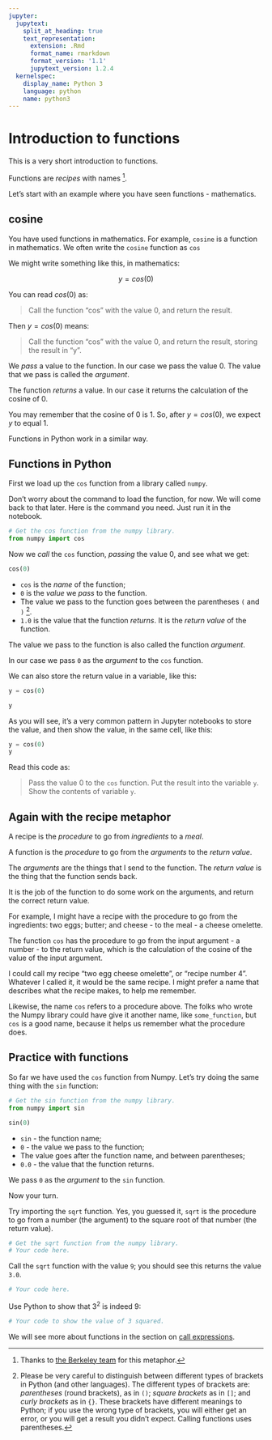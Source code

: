 ```yaml
---
jupyter:
  jupytext:
    split_at_heading: true
    text_representation:
      extension: .Rmd
      format_name: rmarkdown
      format_version: '1.1'
      jupytext_version: 1.2.4
  kernelspec:
    display_name: Python 3
    language: python
    name: python3
---
```


# Introduction to functions

This is a very short introduction to functions.

Functions are *recipes* with names [^berkeley-thanks].

[^berkeley-thanks]: Thanks to [the Berkeley
  team](https://www.inferentialthinking.com/chapters/08/Functions_and_Tables)
  for this metaphor.

Let's start with an example where you have seen functions - mathematics.

## cosine

You have used functions in mathematics.  For example, `cosine` is a function in
mathematics.  We often write the `cosine` function as `cos`

We might write something like this, in mathematics:

$$
y = cos(0)
$$

You can read $cos(0)$ as:

> Call the function "cos" with the value 0, and return the result.

Then $y = cos(0)$ means:

> Call the function "cos" with the value 0, and return the result, storing the
> result in "y".

We *pass* a value to the function.  In our case we pass the value $0$.  The
value that we pass is called the *argument*.

The function *returns* a value.  In our case it returns the calculation of the
cosine of $0$.

You may remember that the cosine of 0 is 1.  So, after $y = cos(0)$, we expect
$y$ to equal 1.

Functions in Python work in a similar way.

## Functions in Python

First we load up the `cos` function from a library called `numpy`.

Don't worry about the command to load the function, for now.  We will come back
to that later.  Here is the command you need. Just run it in the notebook.

```python
# Get the cos function from the numpy library.
from numpy import cos
```

Now we *call* the `cos` function, *passing* the value 0, and see what we get:

```python
cos(0)
```

* `cos` is the *name* of the function;
* `0` is the *value* we *pass* to the function.
* The value we pass to the function goes between the parentheses `(` and `)`
  [^brackets].
* `1.0` is the value that the function *returns*.  It is the *return value* of
  the function.

[^brackets]: Please be very careful to distinguish between different types of
  brackets in Python (and other languages).  The different types of brackets
  are: *parentheses* (round brackets), as in `()`; *square brackets* as in
  `[]`; and *curly brackets* as in `{}`.  These brackets have different
  meanings to Python; if you use the wrong type of brackets, you will either
  get an error, or you will get a result you didn't expect.  Calling functions
  uses parentheses.

The value we pass to the function is also called the function *argument*.

In our case we pass `0` as the *argument* to the `cos` function.

We can also store the return value in a variable, like this:

```python
y = cos(0)
```

```python
y
```

As you will see, it's a very common pattern in Jupyter notebooks to store the
value, and then show the value, in the same cell, like this:

```python
y = cos(0)
y
```

Read this code as:

> Pass the value 0 to the `cos` function.  Put the result into the variable
> `y`. Show the contents of variable `y`.

## Again with the recipe metaphor

A recipe is the *procedure* to go from *ingredients* to a *meal*.

A function is the *procedure* to go from the *arguments* to the *return value*.

The *arguments* are the things that I send to the function.  The *return value*
is the thing that the function sends back.

It is the job of the function to do some work on the arguments, and return the
correct return value.

For example, I might have a recipe with the procedure to go from the
ingredients: two eggs; butter; and cheese \- to the meal \- a cheese omelette.

The function `cos` has the procedure to go from the input argument - a number -
to the return value, which is the calculation of the cosine of the value of the
input argument.

I could call my recipe "two egg cheese omelette", or "recipe number
4".  Whatever I called it, it would be the same recipe.  I might
prefer a name that describes what the recipe makes, to help me
remember.

Likewise, the name `cos` refers to a procedure above.  The folks who wrote the
Numpy library could have give it another name, like `some_function`, but `cos`
is a good name, because it helps us remember what the procedure does.


## Practice with functions

So far we have used the `cos` function from Numpy.  Let's try doing the same
thing with the `sin` function:

```python
# Get the sin function from the numpy library.
from numpy import sin
```

```python
sin(0)
```

* `sin` - the function name;
* `0` - the value we pass to the function;
* The value goes after the function name, and between parentheses;
* `0.0` - the value that the function returns.

We pass `0` as the *argument* to the `sin` function.


Now your turn.

Try importing the `sqrt` function.  Yes, you guessed it, `sqrt` is the
procedure to go from a number (the argument) to the square root of that number
(the return value).

```python
# Get the sqrt function from the numpy library.
# Your code here.
```

Call the `sqrt` function with the value `9`; you should see this returns the value `3.0`.

```python
# Your code here.
```

Use Python to show that $3^2$ is indeed 9:

```python
# Your code to show the value of 3 squared.
```

We will see more about functions in the section on [call expressions](Calls).
